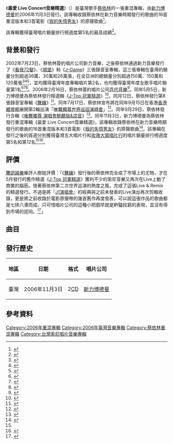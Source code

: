 {{Infobox album
| name           = 最愛 Live Concert音樂精選
| type           = remix
| artist         = [[蔡依林|蔡依林]]
| cover          = Jolin Tsai - Favorites.jpg
| released       = {{Start date|2006|11|03}}
| genre          = 
* [[電子舞曲|舞曲]]
* [[流行_(音樂類型)|流行]]
| length         = {{Duration|94:31}}
| label          = [[台灣索尼音樂娛樂|新力博德曼]]
| prev_title     = [[唯舞獨尊_演唱會鮮聽版&混音|唯舞獨尊 演唱會鮮聽版&混音]]
| prev_year      = 2006
| next_title     = [[地才|地才]]
| next_year      = 2007
}}

《'''最愛 Live Concert音樂精選'''》（{{Lang-en|'''Favorites'''}}）是臺灣歌手[[蔡依林|蔡依林]]的一張重混專輯，由[[台灣索尼音樂娛樂|新力博德曼]]於2006年11月3日發行。該專輯收錄蔡依林在新力音樂時期發行的歌曲的16首重混版本和3首電影《[[失憶𠝹女王|我的失憶男友]]》的原聲歌曲<ref>{{Cite web|title=Jolin蔡依林 / Jolin最愛Live Concert音樂精選|url=http://www.books.com.tw/products/0020113893|access-date=2022-01-08|work=博客來|archive-date=2017-05-02|archive-url=https://web.archive.org/web/20170502113314/http://www.books.com.tw/products/0020113893}}</ref>。

該專輯獲得臺灣唱片銷量排行榜週度第5名的最高成績<ref name=":0">{{Cite web|title=Five Music - 五大唱片(5大唱片) -五大金榜|url=https://web.archive.org/web/20061117160357/http://www.5music.com.tw:80/CDTop.asp|access-date=2022-01-08|date=2006-11-17|work=web.archive.org}}</ref>。

== 背景和發行 ==
2002年7月23日，蔡依林簽約唱片公司新力音樂，之後蔡依林通過新力音樂發行了《[[看我72變|看我72變]]》、《[[城堡_(專輯)|城堡]]》和《[[J-Game|J-Game]]》三張錄音室專輯，這三張專輯在臺灣的銷量分別超過36萬、30萬和26萬張，在全亞洲的總銷量分別超過150萬、150萬和120萬張<ref>{{Cite web|title=蔡依林月底将出新碟 乐坛五虎再度联手打造(图)|url=http://ent.sina.com.cn/p/i/2004-02-11/1539298028.html|access-date=2022-01-09|work=ent.sina.com.cn|archive-date=2020-07-29|archive-url=https://web.archive.org/web/20200729091049/http://ent.sina.com.cn/p/i/2004-02-11/1539298028.html}}</ref><ref>{{Cite web|title=网易娱乐频道-组图:蔡依林香港开小型个唱答谢歌迷|url=https://ent.163.com/ent_2003/editor/news/starnews/040515/040515_245977.html|access-date=2022-01-09|work=ent.163.com|archive-date=2007-01-16|archive-url=https://web.archive.org/web/20070116041906/http://ent.163.com/ent_2003/editor/news/starnews/040515/040515_245977.html}}</ref><ref>{{Cite web|title=蔡依林抱恙上阵照唱现场 支持歌手唱现场(图)|url=http://music.yule.sohu.com/20050801/n226518553.shtml|access-date=2022-01-09|work=music.yule.sohu.com|archive-date=2008-10-07|archive-url=https://web.archive.org/web/20081007172906/http://music.yule.sohu.com/20050801/n226518553.shtml}}</ref>，並均獲得臺灣年度專輯唱片第2名，也均獲得臺灣年度女歌手唱片銷量第1名<ref>{{Cite web|title=百變天后蔡依林 專輯呸再登高峰 - 娛樂|url=https://www.chinatimes.com/realtimenews/20160410003238-260404?chdtv|access-date=2022-01-06|last=中時新聞網|work=中時新聞網|language=zh-TW|archive-date=2020-07-29|archive-url=https://web.archive.org/web/20200729013822/https://www.chinatimes.com/realtimenews/20160410003238-260404?chdtv}}</ref><ref>{{Cite web|title=蔡依林十年音乐路②：Sony时期“梦幻公主”_娱乐_腾讯网|url=https://web.archive.org/web/20090330062912/http://ent.qq.com/a/20090323/000333_2.htm|access-date=2022-01-06|date=2009-03-30|work=web.archive.org}}</ref><ref>{{Cite web|title=蔡依林十年音乐路②：Sony时期“梦幻公主”_娱乐_腾讯网|url=https://web.archive.org/web/20151208094239/http://ent.qq.com/a/20090323/000333_3.htm|access-date=2022-01-06|date=2015-12-08|work=web.archive.org}}</ref>。2006年2月16日，蔡依林簽約唱片公司[[金牌大風_(台灣)|百代音樂]]<ref>{{Cite web|title=蔡依林簽約CAPITOL 與陳澤杉再續前緣│TVBS新聞網|url=https://news.tvbs.com.tw/life/374266|access-date=2022-01-06|last=TVBS|work=TVBS|language=zh-tw|archive-date=2021-06-28|archive-url=https://web.archive.org/web/20210628105638/https://news.tvbs.com.tw/life/374266}}</ref>。同年5月5日，新力博德曼為蔡依林發行精選輯《[[J-Top_冠軍精選|J-Top 冠軍精選]]》<ref>{{Cite web|title=《蔡依林J-TOP冠军精选》真假Jolin对决_影音娱乐_新浪网|url=http://ent.sina.com.cn/x/2006-05-26/11361097970.html|access-date=2022-01-06|work=ent.sina.com.cn|archive-date=2022-05-10|archive-url=https://web.archive.org/web/20220510224701/http://ent.sina.com.cn/x/2006-05-26/11361097970.html}}</ref>。同月12日，蔡依林發行第8張錄音室專輯《[[舞孃_(專輯)|舞孃]]》<ref>{{Cite web|title=组图：蔡依林发布会光芒四射 恋爱禁令被解除_影音娱乐_新浪网|url=http://ent.sina.com.cn/y/p/2006-05-12/09591079570.html|access-date=2022-01-08|work=ent.sina.com.cn|archive-date=2021-06-30|archive-url=https://web.archive.org/web/20210630112129/http://ent.sina.com.cn/y/p/2006-05-12/09591079570.html}}</ref>。同年7月17日，蔡依林宣布將在同年9月15日在香港[[香港體育館|香港體育館]]展開第2輪巡演「[[唯舞獨尊世界巡迴演唱會|唯舞獨尊世界巡迴演唱會]]」<ref>{{Cite web|title=组图：蔡依林黑钻装闪耀亮相 演唱会不请周杰伦_影音娱乐_新浪网|url=http://ent.sina.com.cn/y/p/2006-07-18/08271162097.html|access-date=2022-01-08|work=ent.sina.com.cn|archive-date=2021-06-27|archive-url=https://web.archive.org/web/20210627031848/http://ent.sina.com.cn/y/p/2006-07-18/08271162097.html}}</ref>。同年9月29日，蔡依林發行合輯《[[唯舞獨尊_演唱會鮮聽版&混音|唯舞獨尊 演唱會鮮聽版&混音]]》<ref>{{Cite web|title=蔡依林『唯舞獨尊演唱會鮮聽版&混音』專輯|url=http://www.iwant-radio.com/showinformation.php?sisn=12980|access-date=2022-01-08|work=銀河網路電台|archive-date=2019-09-16|archive-url=https://web.archive.org/web/20190916192230/http://www.iwant-radio.com/showinformation.php?sisn=12980}}</ref>。同年11月3日，新力博德曼為蔡依林發行重混專輯《最愛 Live Concert音樂精選》，該專輯收錄蔡依林在新力音樂時期發行的歌曲的16首重混版本和3首電影《[[失憶𠝹女王|我的失憶男友]]》的原聲歌曲<ref>{{Cite web|title=专辑：蔡依林--《Jolin最爱现场音乐精选》_影音娱乐_新浪网|url=http://ent.sina.com.cn/y/d/2006-11-29/15291348721.html|access-date=2022-01-08|work=ent.sina.com.cn|archive-date=2021-02-03|archive-url=https://web.archive.org/web/20210203135724/http://ent.sina.com.cn/y/d/2006-11-29/15291348721.html}}</ref>。該專輯在發行之後的首週分別獲得臺灣五大唱片行和[[玫瑰大眾唱片|玫瑰大眾唱片行]]的唱片銷量排行榜週度第5名和第12名<ref name=":0" /><ref>{{Cite web|title=台湾G-MUSIC风云排行榜06年第四十四期(组图)_影音娱乐_新浪网|url=http://ent.sina.com.cn/y/2006-12-04/17421355869.html|access-date=2022-01-08|work=ent.sina.com.cn|archive-date=2016-02-16|archive-url=https://web.archive.org/web/20160216095434/http://ent.sina.com.cn/y/2006-12-04/17421355869.html}}</ref>。

== 評價 ==
[[腾讯网|騰訊娛樂]]樂評人樹娃評價：「《[[舞孃_(專輯)|舞孃]]》發行後的蔡依林完全成了市場上的尤物，才在5月發行的舊作精選《[[J-Top_冠軍精選|J-Top 冠軍精選]]》獲利不少的索尼音樂又再次在Live上動了商業的腦筋。借著蔡依林第二次世界巡演的熱度之風，完成了這張Live & Remix的精選發行。不過是將『[[J1世界巡迴演唱會|J1演唱會]]』的經典與之前未發表的Live演出再次剪輯收錄，更是將之前收錄於電影原聲帶的幾首舊作再度發表，可以說這張作品的歌曲都是七拼八湊而成。只可惜唱片公司的這種小把戲早就是黔驢技窮的表現，並沒有得到市場的認同。<ref>{{Cite web|title=蔡依林十年音乐路②：Sony时期“梦幻公主”_娱乐_腾讯网|url=https://web.archive.org/web/20160120235852/http://ent.qq.com/a/20090323/000333_7.htm|access-date=2022-01-08|date=2016-01-20|work=web.archive.org}}</ref>」

== 曲目 ==
{{Tracklist
| headline = 《最愛 Live Concert音樂精選》{{nobold|——Disc 1}}
| extra_column = 重混
| total_length = 62:17

| title1 = [[野蠻遊戲|野蠻遊戲]]
| note1 = Remix
| music1 = Jonas Nordelius<br />Andreas Levander<br />Awa Manneh
| lyrics1 = [[陳鎮川|陳鎮川]]
| extra1 = DJ Johnny
| length1 = 4:39
 
| title2 = 許願池的希臘少女
| note2 = Remix
| music2 = [[王菀之|王菀之]]
| lyrics2 = [[黄俊郎|黃俊郎]]
| extra2 = 奧斯卡
| length2 = 4:05

| title3 = 睜一隻眼閉一隻眼
| note3 = Remix
| music3 = Mads Hauge<br />Vincent DeGiorgio
| lyrics3 = 李宗恩<br />[[李焯雄|李焯雄]]
| extra3 = DJ Johnny
| length3 = 3:51

| title4 = 樂園
| note4 = Remix
| music4 = [[珍_(歌手)|Jemma Griffiths]]<br />Gerard B. Young Jr.<br />[[约翰·塞巴斯蒂安·巴赫|Johann Sebastian Bach]]<br />Ward Swingle
| lyrics4 = 陳鎮川
| extra4 = 陳陸泰
| length4 = 3:19

| title5 = Prove It
| note5 = Remix
| music5 = George Samuelson<br />Michael Lundh<br />Quint Starkie<br />Allan Rich
| lyrics5 = [[易家揚|易家揚]]
| extra5 = 奧斯卡
| length5 = 4:06

| title6 = [[看我72變_(歌曲)|看我72變]]+愛情三十六計+招牌動作
| note6 = 經典舞曲Live版
| music6 = [[陳浩然_(音樂製作人)|陳浩然]]<br />李隆基<br />Andrew Frampton<br />Wayne Wilkins
| lyrics6 = 陳鎮川<br />胡如虹
| extra6 = [[WAVE_G|謝景麒]]
| length6 = 7:33

| title7 = 始作俑者+反覆記號
| note7 = Jolin創作重新改編
| music7 = [[薛忠銘|薛忠銘]]
| lyrics7 = 蔡依林
| extra7 = 陳陸泰
| length7 = 5:43

| title8 = 馬甲上的繩索+做一天的你+好想你
| note8 = 抒情經典吉他伴奏版
| music8 = [[張佳添|張佳添]]<br />薛忠銘<br />林松錦
| lyrics8 = 蔡依林<br />李焯雄
| extra8 = [[蔡科俊|蔡科俊]]
| length8 = 6:29

| title9 = 說愛你+就是愛+布拉格廣場
| note9 = 雙J經典Live版
| music9 = [[周杰倫|周杰倫]]
| lyrics9 = 梁鴻斌<br />[[方文山|方文山]]
| extra9 = 謝景麒
| length9 = 6:53

| title10 = 我依然是你的情人+剪愛
| note10 = 翻唱經典
| music10 = 陳曉娟<br />-{涂}-惠元
| lyrics10 = [[陳曉娟_(作曲人)|陳曉娟]]<br />[[林秋离|林秋離]]
| extra10 = 陳陸泰
| length10 = 4:22

| title11 = 天空+倒帶
| note11 = 經典搖滾鋼琴伴奏版
| music11 = 賈鵬禮<br />周杰倫
| lyrics11 = [[衛斯理_(藝人)|賈鵬禮]]<br />胡如虹<br />方文山
| extra11 = 陳陸泰
| length11 = 5:19

| title12 = 假面的告白+檸檬草的味道
| note12 = 經典抒情Live版
| music12 = [[李偉菘|李偉菘]]<br />[[李偲菘|李偲菘]]
| lyrics12 = 李焯雄
| extra12 = 謝景麒
| length12 = 5:58
}}
{{Tracklist
| headline = 《最愛 Live Concert音樂精選》{{nobold|——Disc 2}}
| extra_column = 重混
| total_length = 32:14

| title1 = Oh Oh
| note1 = Remix
| music1 = Jonas Nordelius<br />Andreas Levander<br />Jeanette Olsson
| lyrics1 = 陳鎮川
| length1 = 3:23

| title2 = 追殺邱比特
| note2 = Remix
| music2 = 陳浩然<br />李隆基
| lyrics2 = [[周佳佑|周佳佑]]
| extra2 = 奧斯卡
| length2 = 4:33

| title3 = 衣服占心術
| note3 = Remix
| music3 = Jonas Nordelius<br />Andreas Levander<br />Marcus Dernulf
| lyrics3 = 李焯雄
| extra3 = 謝景麒
| length3 = 5:26

| title4 = 愛的天使
| note4 = Angel of Love
| music4 = [[金培達|金培達]]
| lyrics4 = 凌東城
| arranger4 = [[王豫民|王豫民]]
| producer4 = 薛忠銘
| length4 = 4:00

| title5 = 我很怕黑
| note5 = Darkness
| music5 = 金培達
| lyrics5 = 凌東城
| arranger5 = [[屠穎|屠穎]]
| producer5 = 薛忠銘
| length5 = 4:41

| title6 = 你為何
| note6 = Sweetie
| music6 = 金培達
| lyrics6 = 凌東城
| arranger6 = [[陳建騏|陳建騏]]
| producer6 = 薛忠銘
| length6 = 3:35

| title7 = Jolin勁舞混音曲
| note7 = 睜一隻眼閉一隻眼+野蠻遊戲+許願池的希臘少女+Oh Oh
| music7 = Mads Hauge<br />Vincent DeGiorgio<br />Jonas Nordelius<br />Andreas Levander<br />Awa Manneh<br />王菀之<br />陳浩然<br />李隆基
| lyrics7 = 李宗恩<br />李焯雄<br />陳鎮川<br />黃俊郎<br />周佳佑
| length7 = 6:36
}}

== 發行歷史 ==
{| class="wikitable"
!地區
!日期
!格式
!唱片公司
|-
|臺灣
|2006年11月3日
|2[[雷射唱片|CD]]
|[[台灣索尼音樂娛樂|新力博德曼]]
|}

== 參考資料 ==
{{Reflist|30em}}

{{蔡依林}}

[[Category:2006年重混專輯|Category:2006年重混專輯]]
[[Category:2006年臺灣音樂專輯|Category:2006年臺灣音樂專輯]]
[[Category:蔡依林重混專輯|Category:蔡依林重混專輯]]
[[Category:台灣索尼唱片音樂專輯|Category:台灣索尼唱片音樂專輯]]